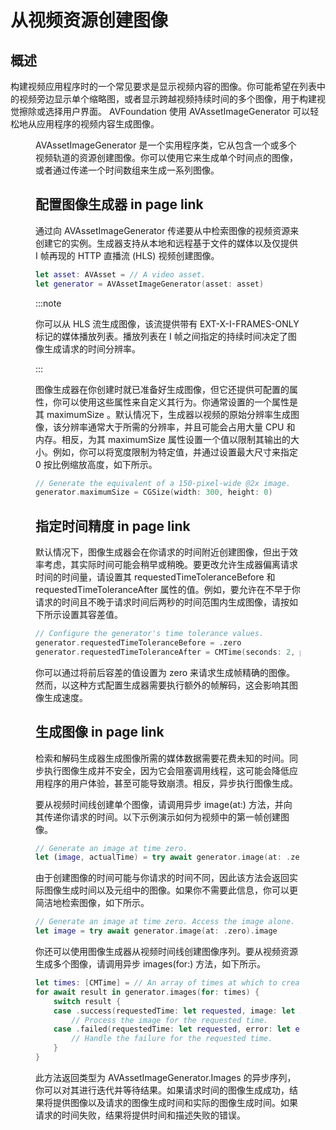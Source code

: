 # 从视频资源创建图像

<ToBePolishedAfterTranslation />

<OriginalSource
  title="Creating images from a video asset"
  url="https://developer.apple.com/documentation/avfoundation/media_reading_and_writing/creating_images_from_a_video_asset"
  summary="通过从视频帧生成图像，在媒体时间轴内显示特定时间的图像"
/>

## 概述

构建视频应用程序时的一个常见要求是显示视频内容的图像。你可能希望在列表中的视频旁边显示单个缩略图，或者显示跨越视频持续时间的多个图像，用于构建视觉擦除或选择用户界面。 AVFoundation 使用 AVAssetImageGenerator 可以轻松地从应用程序的视频内容生成图像。

<Figure src={require("./image_1.png")} size={720} />

AVAssetImageGenerator 是一个实用程序类，它从包含一个或多个视频轨道的资源创建图像。你可以使用它来生成单个时间点的图像，或者通过传递一个时间数组来生成一系列图像。

## 配置图像生成器 in page link

通过向 AVAssetImageGenerator 传递要从中检索图像的视频资源来创建它的实例。生成器支持从本地和远程基于文件的媒体以及仅提供 I 帧再现的 HTTP 直播流 (HLS) 视频创建图像。

```swift
let asset: AVAsset = // A video asset.
let generator = AVAssetImageGenerator(asset: asset)
```

:::note

你可以从 HLS 流生成图像，该流提供带有 EXT-X-I-FRAMES-ONLY 标记的媒体播放列表。播放列表在 I 帧之间指定的持续时间决定了图像生成请求的时间分辨率。

:::

图像生成器在你创建时就已准备好生成图像，但它还提供可配置的属性，你可以使用这些属性来自定义其行为。你通常设置的一个属性是其 maximumSize 。默认情况下，生成器以视频的原始分辨率生成图像，该分辨率通常大于所需的分辨率，并且可能会占用大量 CPU 和内存。相反，为其 maximumSize 属性设置一个值以限制其输出的大小。例如，你可以将宽度限制为特定值，并通过设置最大尺寸来指定 0 按比例缩放高度，如下所示。

```swift
// Generate the equivalent of a 150-pixel-wide @2x image.
generator.maximumSize = CGSize(width: 300, height: 0)
```

## 指定时间精度 in page link

默认情况下，图像生成器会在你请求的时间附近创建图像，但出于效率考虑，其实际时间可能会稍早或稍晚。要更改允许生成器偏离请求时间的时间量，请设置其 requestedTimeToleranceBefore 和 requestedTimeToleranceAfter 属性的值。例如，要允许在不早于你请求的时间且不晚于请求时间后两秒的时间范围内生成图像，请按如下所示设置其容差值。

```swift
// Configure the generator's time tolerance values.
generator.requestedTimeToleranceBefore = .zero
generator.requestedTimeToleranceAfter = CMTime(seconds: 2, preferredTimescale: 600)
```

你可以通过将前后容差的值设置为 zero 来请求生成帧精确的图像。然而，以这种方式配置生成器需要执行额外的帧解码，这会影响其图像生成速度。

## 生成图像 in page link

检索和解码生成器生成图像所需的媒体数据需要花费未知的时间。同步执行图像生成并不安全，因为它会阻塞调用线程，这可能会降低应用程序的用户体验，甚至可能导致崩溃。相反，异步执行图像生成。

要从视频时间线创建单个图像，请调用异步 image(at:) 方法，并向其传递你请求的时间。以下示例演示如何为视频中的第一帧创建图像。

```swift
// Generate an image at time zero.
let (image, actualTime) = try await generator.image(at: .zero)
```

由于创建图像的时间可能与你请求的时间不同，因此该方法会返回实际图像生成时间以及元组中的图像。如果你不需要此信息，你可以更简洁地检索图像，如下所示。

```swift
// Generate an image at time zero. Access the image alone.
let image = try await generator.image(at: .zero).image
```

你还可以使用图像生成器从视频时间线创建图像序列。要从视频资源生成多个图像，请调用异步 images(for:) 方法，如下所示。

```swift
let times: [CMTime] = // An array of times at which to create images.
for await result in generator.images(for: times) {
    switch result {
    case .success(requestedTime: let requested, image: let image, actualTime: let actual):
        // Process the image for the requested time.
    case .failed(requestedTime: let requested, error: let error):
        // Handle the failure for the requested time.
    }
}
```

此方法返回类型为 AVAssetImageGenerator.Images 的异步序列，你可以对其进行迭代并等待结果。如果请求时间的图像生成成功，结果将提供图像以及请求的图像生成时间和实际的图像生成时间。如果请求的时间失败，结果将提供时间和描述失败的错误。

